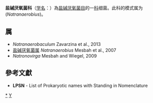 {{Automatic taxobox
| taxon = Natranaerobiaceae
| authority = Mesbah et al., 2007
| type genus = 盐碱厌氧菌属<br>''Natranaerobius''
| type genus authority = Mesbah et al., 2007
}}
'''盐碱厌氧菌科'''（[[学名|学名]]：{{lang|la|''Natranaerobiaceae''}}）為[[盐碱厌氧菌目|盐碱厌氧菌目]]的一[[科|科]]细菌。此科的模式属为(''Natranaerobius'')。

==属==
* ''Natranaerobaculum'' Zavarzina et al., 2013
* [[盐碱厌氧菌属|盐碱厌氧菌属]] ''Natranaerobius'' Mesbah et al., 2007
* ''Natronovirga'' Mesbah and Wiegel, 2009

==參考文獻==
{{reflist}}
* '''LPSN''' - List of Prokaryotic names with Standing in Nomenclature

{{taxonbar}}

[[Category:_盐碱厌氧菌科|*]]
[[Category:2007年描述的分类群|Y]]